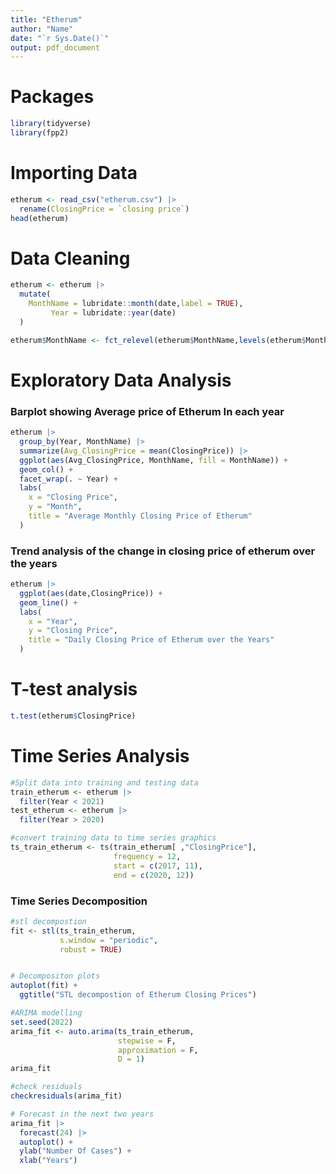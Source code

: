 ```yaml
---
title: "Etherum"
author: "Name"
date: "`r Sys.Date()`"
output: pdf_document
---
```


# Packages
```r
library(tidyverse)
library(fpp2)
```


# Importing Data
```r
etherum <- read_csv("etherum.csv") |> 
  rename(ClosingPrice = `closing price`)
head(etherum)
```


# Data Cleaning
```r
etherum <- etherum |> 
  mutate(
    MonthName = lubridate::month(date,label = TRUE),
         Year = lubridate::year(date)
  )

etherum$MonthName <- fct_relevel(etherum$MonthName,levels(etherum$MonthName))
```
# Exploratory Data Analysis

### Barplot showing Average price of Etherum In each year
```r
etherum |> 
  group_by(Year, MonthName) |> 
  summarize(Avg_ClosingPrice = mean(ClosingPrice)) |> 
  ggplot(aes(Avg_ClosingPrice, MonthName, fill = MonthName)) +
  geom_col() +
  facet_wrap(. ~ Year) +
  labs(
    x = "Closing Price",
    y = "Month",
    title = "Average Monthly Closing Price of Etherum"
  )
```

### Trend analysis of the change in closing price of etherum over the years
```r
etherum |> 
  ggplot(aes(date,ClosingPrice)) +
  geom_line() +
  labs(
    x = "Year",
    y = "Closing Price",
    title = "Daily Closing Price of Etherum over the Years"
  )
```

# T-test analysis
```r
t.test(etherum$ClosingPrice)
```

# Time Series Analysis
```r
#Split data into training and testing data
train_etherum <- etherum |> 
  filter(Year < 2021)
test_etherum <- etherum |> 
  filter(Year > 2020)

#convert training data to time series graphics
ts_train_etherum <- ts(train_etherum[ ,"ClosingPrice"],
                       frequency = 12,
                       start = c(2017, 11),
                       end = c(2020, 12))
```

### Time Series Decomposition
```r
#stl decompostion
fit <- stl(ts_train_etherum, 
           s.window = "periodic",
           robust = TRUE)


# Decompositon plots
autoplot(fit) +
  ggtitle("STL decompostion of Etherum Closing Prices")

```

```r
#ARIMA modelling
set.seed(2022)
arima_fit <- auto.arima(ts_train_etherum,
                        stepwise = F,
                        approximation = F,
                        D = 1)
arima_fit
```
```r
#check residuals
checkresiduals(arima_fit)
```

```r
# Forecast in the next two years
arima_fit |> 
  forecast(24) |> 
  autoplot() +
  ylab("Number Of Cases") +
  xlab("Years")
```

